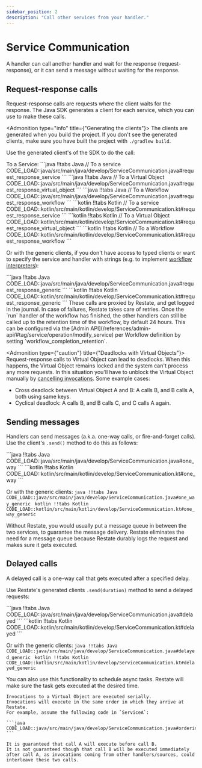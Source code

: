 ```yaml
---
sidebar_position: 2
description: "Call other services from your handler."
---
```



# Service Communication
A handler can call another handler and wait for the response (request-response), or it can send a message without waiting for the response.

## Request-response calls

Request-response calls are requests where the client waits for the response.
The Java SDK generates a client for each service, which you can use to make these calls.

<Admonition type="info" title={"Generating the clients"}>
    The clients are generated when you build the project. If you don't see the generated clients, make sure you have built the project with `./gradlew build`.
</Admonition>

Use the generated client's of the SDK to do the call:

<CodeWithTabs groupId="sdk">
    To a Service:
    ```java !!tabs Java
    // To a service
    CODE_LOAD::java/src/main/java/develop/ServiceCommunication.java#request_response_service
    ```
    ```java !!tabs Java
    // To a Virtual Object
    CODE_LOAD::java/src/main/java/develop/ServiceCommunication.java#request_response_virtual_object
    ```
    ```java !!tabs Java
    // To a Workflow
    CODE_LOAD::java/src/main/java/develop/ServiceCommunication.java#request_response_workflow
    ```
    ```kotlin !!tabs Kotlin
    // To a service
    CODE_LOAD::kotlin/src/main/kotlin/develop/ServiceCommunication.kt#request_response_service
    ```
    ```kotlin !!tabs Kotlin
    // To a Virtual Object
    CODE_LOAD::kotlin/src/main/kotlin/develop/ServiceCommunication.kt#request_response_virtual_object
    ```
    ```kotlin !!tabs Kotlin
    // To a Workflow
    CODE_LOAD::kotlin/src/main/kotlin/develop/ServiceCommunication.kt#request_response_workflow
    ```

</CodeWithTabs>

Or with the generic clients, if you don't have access to typed clients or want to specify the service and handler with strings (e.g. to implement [workflow interpreters](https://github.com/restatedev/examples/tree/main/java/end-to-end-applications/workflow-interpreter)):

<CodeWithTabs groupId="sdk">
    ```java !!tabs Java
    CODE_LOAD::java/src/main/java/develop/ServiceCommunication.java#request_response_generic
    ```
    ```kotlin !!tabs Kotlin
    CODE_LOAD::kotlin/src/main/kotlin/develop/ServiceCommunication.kt#request_response_generic
    ```
</CodeWithTabs>


<Admonition type="tip" title="No need for manual retry logic">
    These calls are proxied by Restate, and get logged in the journal.
    In case of failures, Restate takes care of retries.
</Admonition>

<Admonition type="note" title="Workflow retention time">
    Once the `run` handler of the workflow has finished, the other handlers can still be called up to the retention time of the workflow, by default 24 hours.
    This can be configured via the [Admin API](/references/admin-api/#tag/service/operation/modify_service) per Workflow definition by setting `workflow_completion_retention`.
</Admonition>

<Admonition type={"caution"} title={"Deadlocks with Virtual Objects"}>
Request-response calls to Virtual Object can lead to deadlocks.
When this happens, the Virtual Object remains locked and the system can't process any more requests.
In this situation you'll have to unblock the Virtual Object manually by [cancelling invocations](/operate/invocation#cancelling-invocations). Some example cases:
- Cross deadlock between Virtual Object A and B: A calls B, and B calls A, both using same keys.
- Cyclical deadlock: A calls B, and B calls C, and C calls A again.
</Admonition>

## Sending messages
Handlers can send messages (a.k.a. one-way calls, or fire-and-forget calls).
Use the client's `.send()` method to do this as follows:


<CodeWithTabs groupId="sdk">
    ```java !!tabs Java
    CODE_LOAD::java/src/main/java/develop/ServiceCommunication.java#one_way
    ```
    ```kotlin !!tabs Kotlin
    CODE_LOAD::kotlin/src/main/kotlin/develop/ServiceCommunication.kt#one_way
    ```
</CodeWithTabs>

Or with the generic clients:
<CodeWithTabs groupId="sdk">
    ```java !!tabs Java
    CODE_LOAD::java/src/main/java/develop/ServiceCommunication.java#one_way_generic
    ```
    ```kotlin !!tabs Kotlin
    CODE_LOAD::kotlin/src/main/kotlin/develop/ServiceCommunication.kt#one_way_generic
    ```
</CodeWithTabs>

<Admonition type="tip" title="No need for message queues">
    Without Restate, you would usually put a message queue in between the two services, to guarantee the message delivery.
    Restate eliminates the need for a message queue because Restate durably logs the request and makes sure it gets executed.
</Admonition>

## Delayed calls
A delayed call is a one-way call that gets executed after a specified delay.

Use Restate's generated clients `.send(duration)` method to send a delayed requests:

<CodeWithTabs groupId="sdk">
    ```java !!tabs Java
    CODE_LOAD::java/src/main/java/develop/ServiceCommunication.java#delayed
    ```
    ```kotlin !!tabs Kotlin
    CODE_LOAD::kotlin/src/main/kotlin/develop/ServiceCommunication.kt#delayed
    ```
</CodeWithTabs>

Or with the generic clients:
<CodeWithTabs groupId="sdk">
    ```java !!tabs Java
    CODE_LOAD::java/src/main/java/develop/ServiceCommunication.java#delayed_generic
    ```
    ```kotlin !!tabs Kotlin
    CODE_LOAD::kotlin/src/main/kotlin/develop/ServiceCommunication.kt#delayed_generic
    ```
</CodeWithTabs>

<Admonition type="tip" title="Scheduling async tasks">
You can also use this functionality to schedule async tasks.
Restate will make sure the task gets executed at the desired time.
</Admonition>

<Admonition type="note" title="Ordering guarantees in Virtual Objects">

    Invocations to a Virtual Object are executed serially.
    Invocations will execute in the same order in which they arrive at Restate.
    For example, assume the following code in `ServiceA`:

    ```java
    CODE_LOAD::java/src/main/java/develop/ServiceCommunication.java#ordering
    ```

    It is guaranteed that call A will execute before call B.
    It is not guaranteed though that call B will be executed immediately after call A, as invocations coming from other handlers/sources, could interleave these two calls.
</Admonition>
